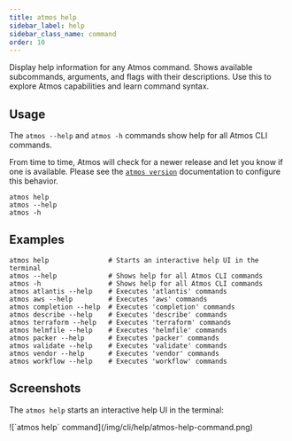 ```yaml
---
title: atmos help
sidebar_label: help
sidebar_class_name: command
order: 10
---
```


<Intro>
Display help information for any Atmos command. Shows available subcommands, arguments, and flags with their descriptions. Use this to explore Atmos capabilities and learn command syntax.
</Intro>

<Screengrab title="atmos help" slug="atmos--help" />

## Usage

The `atmos --help` and `atmos -h` commands show help for all Atmos CLI commands.

From time to time, Atmos will check for a newer release and let you know if one is available.
Please see the [`atmos version`](/cli/commands/version) documentation to configure this behavior.


```shell
atmos help
atmos --help
atmos -h
```

## Examples

```shell
atmos help               # Starts an interactive help UI in the terminal
atmos --help             # Shows help for all Atmos CLI commands
atmos -h                 # Shows help for all Atmos CLI commands
atmos atlantis --help    # Executes 'atlantis' commands
atmos aws --help         # Executes 'aws' commands
atmos completion --help  # Executes 'completion' commands
atmos describe --help    # Executes 'describe' commands
atmos terraform --help   # Executes 'terraform' commands
atmos helmfile --help    # Executes 'helmfile' commands
atmos packer --help      # Executes 'packer' commands
atmos validate --help    # Executes 'validate' commands
atmos vendor --help      # Executes 'vendor' commands
atmos workflow --help    # Executes 'workflow' commands
```

## Screenshots

The `atmos help` starts an interactive help UI in the terminal:

<Terminal title="atmos help (interactive)">
![`atmos help` command](/img/cli/help/atmos-help-command.png)
</Terminal>
